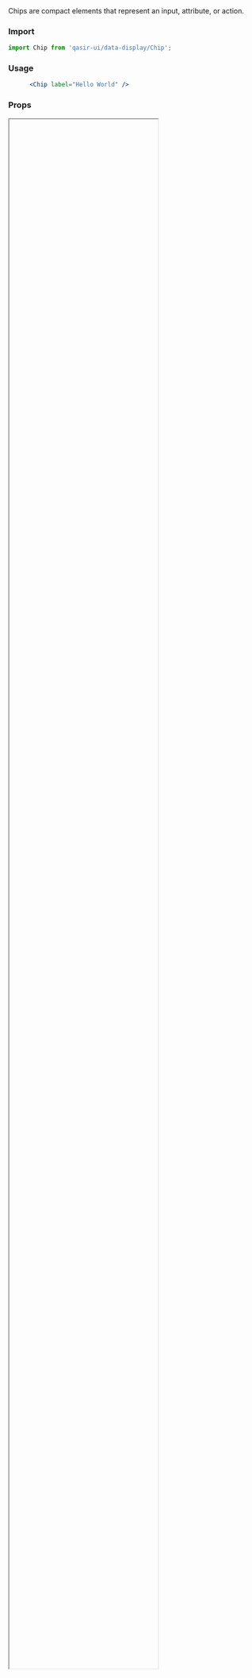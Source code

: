 
<Meta title="Components/Data Display/Chip"/>

<Title>Chip</Title>
<Subtitle>Chips are compact elements that represent an input, attribute, or action.
</Subtitle>


### Import
```js
import Chip from 'qasir-ui/data-display/Chip';
```

### Usage

```jsx
      <Chip label="Hello World" />
```


### Props

<IFrame url="https://material-ui.com/api/chip/#props" height="80%" defaultCollapsed />

### Design

<Figma
  url="https://www.figma.com/file/gBOrYt3aAEcgk2QZDPrWKCIl/Qasir-Design-System?node-id=2409%3A861"
  height="50%"
  defaultCollapsed
/>